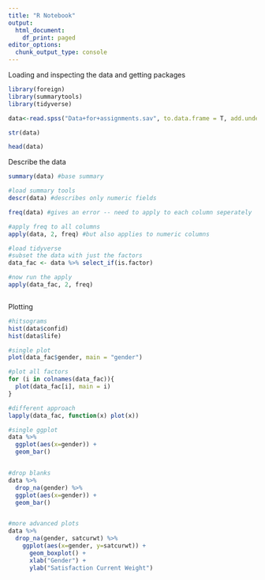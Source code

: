 ```yaml
---
title: "R Notebook"
output:
  html_document:
    df_print: paged
editor_options:
  chunk_output_type: console
---
```


Loading and inspecting the data and getting packages

```r

library(foreign)
library(summarytools)
library(tidyverse)

data<-read.spss("Data+for+assignments.sav", to.data.frame = T, add.undeclared.levels = "no")

str(data)

head(data)

```

Describe the data

```r

summary(data) #base summary

#load summary tools
descr(data) #describes only numeric fields

freq(data) #gives an error -- need to apply to each column seperately 

#apply freq to all columns
apply(data, 2, freq) #but also applies to numeric columns

#load tidyverse
#subset the data with just the factors
data_fac <- data %>% select_if(is.factor)

#now run the apply
apply(data_fac, 2, freq)



```

Plotting

```r

#hitsograms
hist(data$confid)
hist(data$life)

#single plot
plot(data_fac$gender, main = "gender")

#plot all factors
for (i in colnames(data_fac)){
  plot(data_fac[i], main = i)
}

#different approach
lapply(data_fac, function(x) plot(x))

#single ggplot
data %>% 
  ggplot(aes(x=gender)) +
  geom_bar()


#drop blanks
data %>% 
  drop_na(gender) %>% 
  ggplot(aes(x=gender)) +
  geom_bar()


#more advanced plots
data %>%
  drop_na(gender, satcurwt) %>% 
    ggplot(aes(x=gender, y=satcurwt)) +
      geom_boxplot() +
      xlab("Gender") +
      ylab("Satisfaction Current Weight")

```

